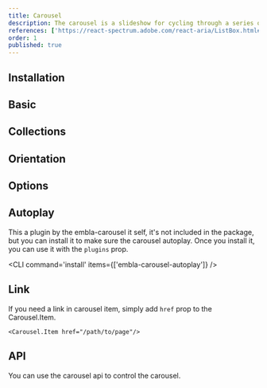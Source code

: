 ```yaml
---
title: Carousel
description: The carousel is a slideshow for cycling through a series of content. It works with a series of images, text, or custom markup. It also includes support for previous/next controls and indicators.
references: ['https://react-spectrum.adobe.com/react-aria/ListBox.html#props', 'https://www.embla-carousel.com/api/']
order: 1
published: true
---
```


## Installation
<Install component='carousel' />

## Basic
<Demo center component='media/carousel/carousel-demo' />

## Collections
<Demo center component='media/carousel/carousel-with-collection-demo' />

## Orientation
<Demo center component='media/carousel/carousel-orientation-demo' />

## Options
<Demo center component='media/carousel/carousel-options-demo' />

## Autoplay

This a plugin by the embla-carousel it self, it's not included in the package, but you can install it to make sure the carousel autoplay.
Once you install it, you can use it with the `plugins` prop.

<CLI command='install' items={['embla-carousel-autoplay']} />

<Demo center component='media/carousel/carousel-autoplay-demo' />

## Link

If you need a link in carousel item, simply add `href` prop to the Carousel.Item.

```tsx
<Carousel.Item href="/path/to/page"/>
```

## API
You can use the carousel api to control the carousel.
<Demo center component='media/carousel/carousel-api-demo' />
